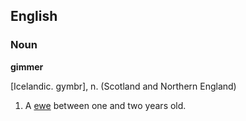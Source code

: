 ==English==

===Noun===
'''gimmer'''

[Icelandic. gymbr], n. (Scotland and Northern England)

# A [[ewe]] between one and two years old.